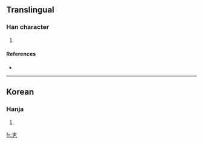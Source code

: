 ==Translingual==

===Han character===
{{Han char|rn=5|rad=乙|as=03|sn=4|four=|canj=土弓 (GN)}}

# {{defn|Han|sort=乙03}}

====References====
* {{Han ref|kx=0084.071|dkj=|dj=|hdz=|uh=340A|ud=13322|bh=|bd=}}

----

==Korean==

===Hanja===
{{ko-hanja|hangeul=살|rv=sal|mr=sal|y=sal}}

# {{defn|Korean|sort=乙03}}

[[fr:㐊]]